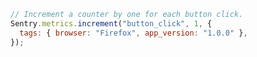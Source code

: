 ```JavaScript
// Increment a counter by one for each button click.
Sentry.metrics.increment("button_click", 1, {
  tags: { browser: "Firefox", app_version: "1.0.0" },
});
```
